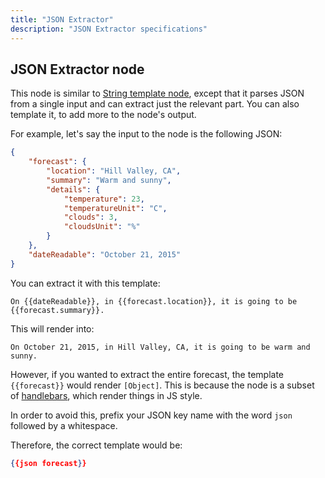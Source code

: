 ```yaml
---
title: "JSON Extractor"
description: "JSON Extractor specifications"
---
```


## JSON Extractor node

This node is similar to [String template node](/documentation/nodes/string-template), except that it parses
JSON from a single input and can extract just the relevant part. You can also template it, to add
more to the node's output.

For example, let's say the input to the node is the following JSON:

```json
{
    "forecast": {
        "location": "Hill Valley, CA",
        "summary": "Warm and sunny",
        "details": {
            "temperature": 23,
            "temperatureUnit": "C",
            "clouds": 3,
            "cloudsUnit": "%"
        }
    },
    "dateReadable": "October 21, 2015"
}
```

You can extract it with this template:

```
On {{dateReadable}}, in {{forecast.location}}, it is going to be {{forecast.summary}}.
```

This will render into:

```
On October 21, 2015, in Hill Valley, CA, it is going to be warm and sunny.
```

However, if you wanted to extract the entire forecast, the template `{{forecast}}` would render `[Object]`. This is because the
node is a subset of [handlebars](https://handlebarsjs.com/guide/expressions.html), which render things in JS style.

In order to avoid this, prefix your JSON key name with the word `json ` followed by a whitespace.

Therefore, the correct template would be:

```json
{{json forecast}}
```
